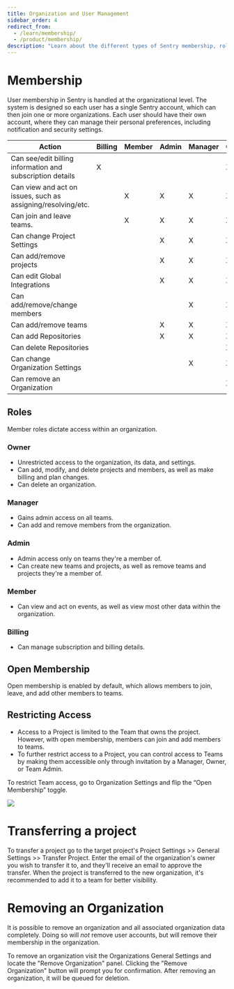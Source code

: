 ```yaml
---
title: Organization and User Management
sidebar_order: 4
redirect_from:
  - /learn/membership/
  - /product/membership/
description: "Learn about the different types of Sentry membership, roles, and access management."
---
```


# Membership

User membership in Sentry is handled at the organizational level.
The system is designed so each user has a single Sentry account,
which can then join one or more organizations. Each user should have
their own account, where they can manage their personal preferences,
including notification and security settings.

| Action                                                       | Billing | Member | Admin | Manager | Owner |
| ------------------------------------------------------------ | ------- | ------ | ----- | ------- | ----- |
| Can see/edit billing information and subscription details    | X       |        |       |         | X     |
| Can view and act on issues, such as assigning/resolving/etc. |         | X      | X     | X       | X     |
| Can join and leave teams.                                    |         | X      | X     | X       | X     |
| Can change Project Settings                                  |         |        | X     | X       | X     |
| Can add/remove projects                                      |         |        | X     | X       | X     |
| Can edit Global Integrations                                 |         |        | X     | X       | X     |
| Can add/remove/change members                                |         |        |       | X       | X     |
| Can add/remove teams                                         |         |        | X     | X       | X     |
| Can add Repositories                                         |         |        | X     | X       | X     |
| Can delete Repositories                                      |         |        |       |         | X     |
| Can change Organization Settings                             |         |        |       | X       | X     |
| Can remove an Organization                                   |         |        |       |         | X     |

## Roles

Member roles dictate access within an organization.

### Owner

- Unrestricted access to the organization, its data, and settings.
- Can add, modify, and delete projects and members, as well as make billing and plan changes.
- Can delete an organization.

### Manager

- Gains admin access on all teams.
- Can add and remove members from the organization.

### Admin

- Admin access only on teams they're a member of.
- Can create new teams and projects, as well as remove teams and projects they're a member of.

### Member

- Can view and act on events, as well as view most other data within the organization.

### Billing

- Can manage subscription and billing details.

## Open Membership

Open membership is enabled by default, which allows members to join, leave, and add other members to teams.

## Restricting Access

- Access to a Project is limited to the Team that owns the project. However, with open membership,
  members can join and add members to teams.
- To further restrict access to a Project, you can control access to Teams by making them accessible
  only through invitation by a Manager, Owner, or Team Admin.

To restrict Team access, go to Organization Settings and flip the “Open Membership” toggle.

![](membership-toggle.png)

# Transferring a project

To transfer a project go to the target project's Project Settings >> General
Settings >> Transfer Project. Enter the email of the organization's owner you
wish to transfer it to, and they'll receive an email to approve the transfer.
When the project is transferred to the new organization, it's recommended to
add it to a team for better visibility.

# Removing an Organization

It is possible to remove an organization and all associated
organization data completely. Doing so will _not_ remove user accounts, but will remove
their membership in the organization.

To remove an organization visit the Organizations General Settings and locate
the "Remove Organization" panel. Clicking the "Remove Organization" button will
prompt you for confirmation. After removing an organization, it will be queued
for deletion.
